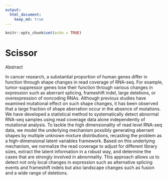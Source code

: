 ```yaml
---
output: 
  html_document:
    keep_md: true
---
```


```r
knitr::opts_chunk$set(echo = TRUE)
```

# Scissor

Abstract

In cancer research, a substantial proportion of human genes differ in function through shape changes in read coverage of RNA-seq. For example, tumor-suppressor genes lose their function through various changes in expression such as aberrant splicing, frameshift indel, large deletions, or overexpression of noncoding RNAs. Although previous studies have examined mutational effect on such shape changes, it has been observed that a large fraction of shape aberration occur in the absence of mutations. We have developed a statistical method to systematically detect abnormal RNA-seq samples using read coverage data alone independently of mutational analysis. To tackle the high dimensionality of read level RNA-seq data, we model the underlying mechanism possibly generating aberrant shapes by multiple unknown mixture distributions, recasting the problem as a high-dimensional latent variables framework. Based on this underlying mechanism, we normalize the read coverage to adjust for different library sizes, extract the latent information in a robust way, and determine the cases that are strongly involved in abnormality. This approach allows us to detect not only local changes in expression such as alternative splicing events and frameshift indels but also landscape changes such as fusion and a wide range of deletions. 


